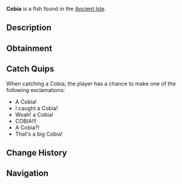 {{FishInfobox
|image          = Cobia.png
|rarity         = Rare
|sea            = First Sea
|location       = [[Ancient Isle]]
|sublocation    = 
|sources        = Fishing Rod
|radar_location = 
|xp             = 140
|weather        = Rain
|time           = 
|season         = Summer, Autumn
|bait           = Insect
|base_weight    = 70
|base_value     = 230
|weight_range   = 30
|base_chance    = 25
|base_resil     = 55
}}
'''Cobia''' is a {{Rarity|Rare}} fish found in the [[Ancient Isle]].

== Description ==
{{Description|The Cobia is a long fish with dark scales throughout the top half of its body, and a lighter underbelly. The torpedo-shaped structure it possesses allows it to dart towards any prey, or swiftly evade larger predators. They feed on smaller fish during the day, and lurk near cover during the night. Their dark body provides nocturnal camoflauge to stay hidden from any nearby prey or predators.|Bestiary Entry}}

== Obtainment ==
{{Description|Found around the Ancient Isle.|Bestiary Hint}}
{{Fish Availability|
Ancient Isle/Surrounding Ocean
|top_rods      = 
Plastic Rod\144539.13\275402.23;
Krampus's Rod\135029.29\222805.28;
Magma Rod\129587.68\213829.18;
Buddy Bond Rod\107350.19\280348.34;
Fast Rod\84892.47\327112.56;
Fischer's Rod\77185.47\294721.35;
Adventurer's Rod\76477.34\292017.49;
Ethereal Prism Rod\59702.17\55600.62;
Seraphic Rod\57351.09\45899.16;
No-Life Rod\56447.75\47321.94;
Trident Rod\55189.48\56727.31;
Rod Of The Forgotten Fang\53680.24\44281.86;
Free Spirit Rod\53053.64\54531.95;
Challenger's Rod\51623.48\44016.94;
Rod Of The Depths\48264.95\42354.43;
Rod Of The Exalted One\47608.28\43715.11;
Verdant Shear Rod\46921.44\43509.05;
Zeus Rod\46880.63\40172.01;
Blazebringer Rod\45516.22\43118.61;
Depthseeker Rod\42101.07\36807.07;
Avalanche Rod\37981.86\33670.36;
Volcanic Rod\36953.46\35555.03;
Steady Rod\17030.92\12273.51
|recommended   = Ethereal Prism Rod
}}

== Catch Quips ==
When catching a Cobia, the player has a chance to make one of the following exclamations:
* A Cobia!
* I caught a Cobia!
* Woah! a Cobia!
* COBIA!!!
* A Cobia?!
* That's a big Cobia!

== Change History ==
{{Change History|{{subst:Current Version}}}}

== Navigation ==
{{Fish Navbox|Ancient Isle}}